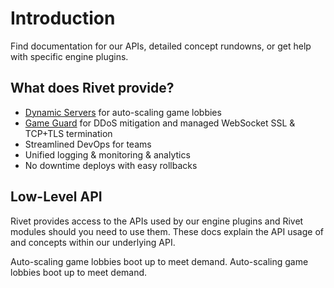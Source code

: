 
# Introduction

Find documentation for our APIs, detailed concept rundowns, or get help with specific engine plugins.

## What does Rivet provide?

- [Dynamic Servers](/docs/core/dynamic-servers/overview) for auto-scaling game lobbies
- [Game Guard](/docs/core/dynamic-servers/concepts/game-guard) for DDoS mitigation and managed WebSocket SSL & TCP+TLS termination
- Streamlined DevOps for teams
- Unified logging & monitoring & analytics
- No downtime deploys with easy rollbacks

## Low-Level API

Rivet provides access to the APIs used by our engine plugins and Rivet modules should you need to use them.
These docs explain the API usage of and concepts within our underlying API.

<ResourceGroup>
  <Resource title='Dynamic Servers' icon={faServer} href='/docs/core/dynamic-servers/overview'>
    Auto-scaling game lobbies boot up to meet demand.
  </Resource>
  <Resource title='Dynamic Servers API' icon={faCircleNodes} href='/docs/core/dynamic-servers/api/create'>
    Auto-scaling game lobbies boot up to meet demand.
  </Resource>
</ResourceGroup>
